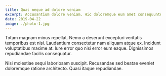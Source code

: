 ```yaml
---
title: Quas neque ad dolore veniam
excerpt: Accusantium dolore veniam. Hic doloremque eum amet consequuntur.
date: 2019-04-22
image: ./photo-1.jpg
---
```


Totam magnam minus repellat. Nemo a deserunt excepturi veritatis temporibus est nisi. Laudantium consectetur nam aliquam atque ex. Incidunt voluptatibus maxime at. Iure error quo nisi error eum eaque. Dignissimos repudiandae facilis consequatur.

Nisi molestiae sequi laboriosam suscipit. Recusandae sed beatae eveniet doloremque ratione architecto. Quasi itaque repudiandae.
